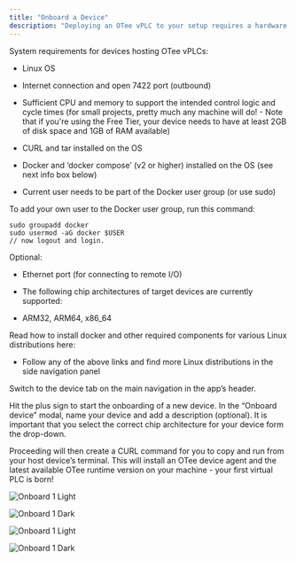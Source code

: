 ```yaml
---
title: "Onboard a Device"
description: "Deploying an OTee vPLC to your setup requires a hardware device on your network from which it can be run. This could be an existing, physical and open PLC, or any off-the-shelf hardware that fulfils the system requirements (see below). "
---
```


<Info>

System requirements for devices hosting OTee vPLCs: 

* Linux OS

* Internet connection and open 7422 port (outbound)

* Sufficient CPU and memory to support the intended control logic and cycle times (for small projects, pretty much any machine will do! - Note that if you're using the Free Tier, your device needs to have at least 2GB of disk space and 1GB of RAM available)

* CURL and tar installed on the OS

* Docker and ‘docker compose’ (v2 or higher) installed on the OS (see next info box below)

* Current user needs to be part of the Docker user group (or use sudo)

To add your own user to the Docker user group, run this command:

```
sudo groupadd docker
sudo usermod -aG docker $USER
// now logout and login.
```

Optional:

* Ethernet port (for connecting to remote I/O)

* The following chip architectures of target devices are currently supported:

* ARM32, ARM64, x86_64

</Info>

<Tip>

Read how to install docker and other required components for various Linux distributions here:

<CardGroup>
  <Card title="Ubuntu" href="https://docs.docker.com/engine/install/ubuntu/#install-using-the-convenience-script" icon="docker" horizontal />
  <Card title="Debian" href="https://docs.docker.com/engine/install/debian/#install-using-the-convenience-script" icon="docker" horizontal />
</CardGroup>

* Follow any of the above links and find more Linux distributions in the side navigation panel

</Tip>

Switch to the device tab on the main navigation in the app’s header.

Hit the plus sign to start the onboarding of a new device. In the “Onboard device” modal, name your device and add a description (optional). It is important that you select the correct chip architecture for your device form the drop-down. 

Proceeding will then create a CURL command for you to copy and run from your host device’s terminal. This will install an OTee device agent and the latest available OTee runtime version on your machine - your first virtual PLC is born!

<img
  className="block dark:hidden"
  src="/images/onboard-device-1.png"
  alt="Onboard 1 Light"
/>

<img
  className="hidden dark:block"
  src="/images/onboard-device-1.png"
  alt="Onboard 1 Dark"
/>

<img
  className="block dark:hidden"
  src="/images/onboard-device-2.png"
  alt="Onboard 1 Light"
/>

<img
  className="hidden dark:block"
  src="/images/onboard-device-2.png"
  alt="Onboard 1 Dark"
/>